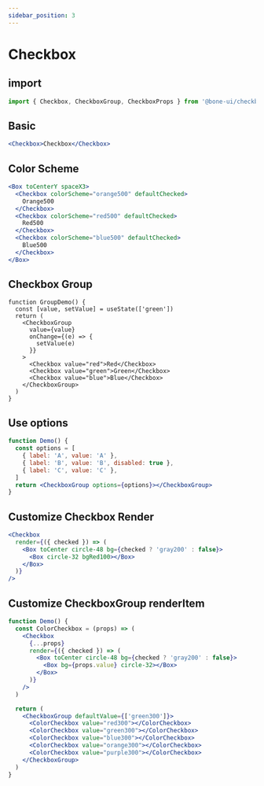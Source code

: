 ```yaml
---
sidebar_position: 3
---
```


# Checkbox

## import

```jsx
import { Checkbox, CheckboxGroup, CheckboxProps } from '@bone-ui/checkbox'
```

## Basic

```jsx live
<Checkbox>Checkbox</Checkbox>
```

## Color Scheme

```jsx live
<Box toCenterY spaceX3>
  <Checkbox colorScheme="orange500" defaultChecked>
    Orange500
  </Checkbox>
  <Checkbox colorScheme="red500" defaultChecked>
    Red500
  </Checkbox>
  <Checkbox colorScheme="blue500" defaultChecked>
    Blue500
  </Checkbox>
</Box>
```

## Checkbox Group

```tsx live
function GroupDemo() {
  const [value, setValue] = useState(['green'])
  return (
    <CheckboxGroup
      value={value}
      onChange={(e) => {
        setValue(e)
      }}
    >
      <Checkbox value="red">Red</Checkbox>
      <Checkbox value="green">Green</Checkbox>
      <Checkbox value="blue">Blue</Checkbox>
    </CheckboxGroup>
  )
}
```

## Use options

```jsx live
function Demo() {
  const options = [
    { label: 'A', value: 'A' },
    { label: 'B', value: 'B', disabled: true },
    { label: 'C', value: 'C' },
  ]
  return <CheckboxGroup options={options}></CheckboxGroup>
}
```

## Customize Checkbox Render

```jsx live
<Checkbox
  render={({ checked }) => (
    <Box toCenter circle-48 bg={checked ? 'gray200' : false}>
      <Box circle-32 bgRed100></Box>
    </Box>
  )}
/>
```

## Customize CheckboxGroup renderItem

```jsx live
function Demo() {
  const ColorCheckbox = (props) => (
    <Checkbox
      {...props}
      render={({ checked }) => (
        <Box toCenter circle-48 bg={checked ? 'gray200' : false}>
          <Box bg={props.value} circle-32></Box>
        </Box>
      )}
    />
  )

  return (
    <CheckboxGroup defaultValue={['green300']}>
      <ColorCheckbox value="red300"></ColorCheckbox>
      <ColorCheckbox value="green300"></ColorCheckbox>
      <ColorCheckbox value="blue300"></ColorCheckbox>
      <ColorCheckbox value="orange300"></ColorCheckbox>
      <ColorCheckbox value="purple300"></ColorCheckbox>
    </CheckboxGroup>
  )
}
```
